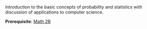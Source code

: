 Introduction to the basic concepts of probability and statistics with discussion of applications to computer science.

**Prerequisite**: [Math 2B](http://catalogue.uci.edu/search/?P=MATH%202B)
